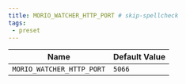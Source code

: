 ```yaml
---
title: MORIO_WATCHER_HTTP_PORT # skip-spellcheck
tags:
 - preset
---
```





<!-- MORIO_AUTO_GENERATED_CONTENT_STARTS - Manual changes made below will be overwritten skip-spellcheck -->
| Name | Default Value |
|------|---------------|
| `MORIO_WATCHER_HTTP_PORT` | `5066` |
<!-- MORIO_AUTO_GENERATED_CONTENT_ENDS - Manual changes made above will be overwritten skip-spellcheck -->
